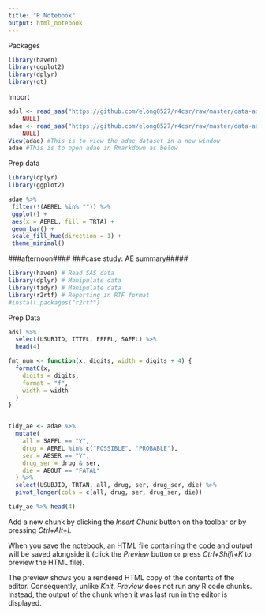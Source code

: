 ```yaml
---
title: "R Notebook"
output: html_notebook
---
```

Packages
```r
library(haven)
library(ggplot2)
library(dplyr)
library(gt)
```

Import
```r
adsl <- read_sas("https://github.com/elong0527/r4csr/raw/master/data-adam/adsl.sas7bdat", 
    NULL)
adae <- read_sas("https://github.com/elong0527/r4csr/raw/master/data-adam/adae.sas7bdat", 
    NULL)
View(adae) #This is to view the adae dataset in a new window
adae #This is to open adae in Rmarkdown as below
```

Prep data
```r

library(dplyr)
library(ggplot2)

adae %>%
 filter(!(AEREL %in% "")) %>%
 ggplot() +
 aes(x = AEREL, fill = TRTA) +
 geom_bar() +
 scale_fill_hue(direction = 1) +
 theme_minimal()

```
###afternoon####
###case study: AE summary#####
```r
library(haven) # Read SAS data
library(dplyr) # Manipulate data
library(tidyr) # Manipulate data
library(r2rtf) # Reporting in RTF format
#install.packages("r2rtf")
```



Prep Data
```r

adsl %>%
  select(USUBJID, ITTFL, EFFFL, SAFFL) %>%
  head(4)

fmt_num <- function(x, digits, width = digits + 4) {
  formatC(x,
    digits = digits,
    format = "f",
    width = width
  )
}


tidy_ae <- adae %>%
  mutate(
    all = SAFFL == "Y",
    drug = AEREL %in% c("POSSIBLE", "PROBABLE"),
    ser = AESER == "Y",
    drug_ser = drug & ser,
    die = AEOUT == "FATAL"
  ) %>%
  select(USUBJID, TRTAN, all, drug, ser, drug_ser, die) %>%
  pivot_longer(cols = c(all, drug, ser, drug_ser, die))

tidy_ae %>% head(4)
```


Add a new chunk by clicking the *Insert Chunk* button on the toolbar or by pressing *Ctrl+Alt+I*.

When you save the notebook, an HTML file containing the code and output will be saved alongside it (click the *Preview* button or press *Ctrl+Shift+K* to preview the HTML file).

The preview shows you a rendered HTML copy of the contents of the editor. Consequently, unlike *Knit*, *Preview* does not run any R code chunks. Instead, the output of the chunk when it was last run in the editor is displayed.
```r

```

